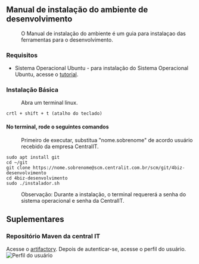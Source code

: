 == Manual de instalação do ambiente de desenvolvimento ==
:O Manual de instalação do ambiente é um guia para instalaçao das ferramentas para o desenvolvimento.

=== Requisitos ===
* Sistema Operacional Ubuntu - para instalação do Sistema Operacional Ubuntu, acesse o [https://www.techtudo.com.br/noticias/2016/01/como-instalar-o-ubuntu.ghtml tutorial].

===Instalação Básica===
: Abra um terminal linux. 
<pre>crtl + shift + t (atalho do teclado) </pre> 

==== No terminal, rode o seguintes comandos ====
: Primeiro de executar, substitua "nome.sobrenome" de acordo usuário recebido da empresa CentralIT.
<pre>
sudo apt install git
cd ~/git
git clone https://nome.sobrenome@scm.centralit.com.br/scm/git/4biz-desenvolvimento
cd 4biz-desenvolvimento
sudo ./instalador.sh
</pre>
: Observação: Durante a instalação, o terminal requererá a senha do sistema operacional e senha da CentralIT.

== Suplementares ==

=== Repositório Maven da central IT ===
Acesse o [https://artifactory.centralit.com.br:8092/artifactory/webapp/login.html?0 artifactory].
Depois de autenticar-se, acesse o perfil do usuário.
[[File:tutorial/artifactory/perfil.jpeg|Perfil do usuário]]
 
